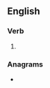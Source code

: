 ==English==

===Verb===
{{head|en|present participle}}

# {{present participle of|interpose|lang=en|nocat=1}}

===Anagrams===
* {{anagrams|en|repointings}}